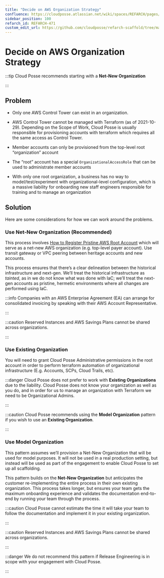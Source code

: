 ```yaml
---
title: "Decide on AWS Organization Strategy"
confluence: https://cloudposse.atlassian.net/wiki/spaces/REFARCH/pages/1176077606/REFARCH-471+-+Decide+on+AWS+Organization+Strategy
sidebar_position: 100
refarch_id: REFARCH-471
custom_edit_url: https://github.com/cloudposse/refarch-scaffold/tree/main/docs/docs/fundamentals/design-decisions/cold-start/decide-on-aws-organization-strategy.md
---
```


# Decide on AWS Organization Strategy

:::tip Cloud Posse recommends starting with a **Net-New Organization**

:::

## Problem

- Only one AWS Control Tower can exist in an organization.

- AWS Control Tower cannot be managed with Terraform (as of 2021-10-29). Depending on the Scope of Work, Cloud Posse is
  usually responsible for provisioning accounts with terraform which requires all the same access as Control Tower.

- Member accounts can only be provisioned from the top-level root “organization” account

- The “root” account has a special `OrganizationalAccessRole` that can be used to administrate member accounts

- With only one root organization, a business has no way to model/test/experiment with organizational-level
  configuration, which is a massive liability for onboarding new staff engineers responsible for training and to manage
  an organization

## Solution

Here are some considerations for how we can work around the problems.

### Use Net-New Organization (Recommended)

This process involves
[How to Register Pristine AWS Root Account](/reference-architecture/setup/cold-start/how-to-register-pristine-aws-root-account)
which will serve as a net-new AWS organization (e.g. top-level payer account). Use transit gateway or VPC peering
between heritage accounts and new accounts.

This process ensures that there’s a clear delineation between the historical infrastructure and next-gen. We’ll treat
the historical infrastructure as _tainted_, as in we do not know what was done with IaC; we’ll treat the next-gen
accounts as pristine, hermetic environments where all changes are performed using IaC.

:::info Companies with an AWS Enterprise Agreement (EA) can arrange for consolidated invoicing by speaking with their
AWS Account Representative.

:::

:::caution Reserved Instances and AWS Savings Plans cannot be shared across organizations.

:::

### Use Existing Organization

You will need to grant Cloud Posse Administrative permissions in the root account in order to perform terraform
automation of organizational infrastructure (E.g. Accounts, SCPs, Cloud Trails, etc).

:::danger Cloud Posse does not prefer to work with **Existing Organizations** due to the liability. Cloud Posse does not
know your organization as well as you do, and in order for us to manage an organization with Terraform we need to be
Organizational Admins.

:::

:::caution Cloud Posse recommends using the **Model Organization** pattern if you wish to use an **Existing
Organization**.

:::

### Use Model Organization

This pattern assumes we’ll provision a Net-New Organization that will be used for model purposes. It will not be used in
a real production setting, but instead will be used as part of the engagement to enable Cloud Posse to set up all
scaffolding.

This pattern builds on the **Net-New Organization** but anticipates the customer re-implementing the entire process in
their own existing organization. This process takes longer, but ensures your team gets the maximum onboarding experience
and validates the documentation end-to-end by running your team through the process.

:::caution Cloud Posse cannot estimate the time it will take your team to follow the documentation and implement it in
your existing organization.

:::

:::caution Reserved Instances and AWS Savings Plans cannot be shared across organizations.

:::

:::danger We do not recommend this pattern if Release Engineering is in scope with your engagement with Cloud Posse.

:::
